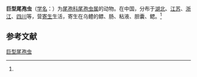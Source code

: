 {{Speciesbox
| name = 巨型尾孢虫
| status = 
| status_system = 
| image = 
| genus = Henneguya
| species = gigas
| authority = (Chen et Hsieh, 1960)<ref name='id9671'>{{cite web| url =http://www.bioinfo.cn/db05/BjdwSpecies.php?action=view&id=9671| title =巨型尾孢虫| work =《中国动物物种编目数据库》| publisher =中国科学院微生物研究所| author =中国科学院动物研究所| accessdate =2009-04-16| deadurl =yes| archiveurl =https://web.archive.org/web/20160305061353/http://www.bioinfo.cn/db05/BjdwSpecies.php?action=view&id=9671| archivedate =2016-03-05}}</ref>
}}

'''巨型尾孢虫'''（[[学名|学名]]：{{lang|la|''Henneguya gigas''}}）为[[尾孢科|尾孢科]][[尾孢虫属|尾孢虫属]]的动物。在中国，分布于[[湖北|湖北]]、[[江苏|江苏]]、[[浙江|浙江]]、[[四川|四川]]等，营[[寄生|寄生]]生活，寄生在乌鳢的鳔、肠、粘液、胆囊、鳃。<ref name='id9671'/>

== 参考文献 ==
{{reflist}}

{{Wikispecies|Henneguya gigas}}

[[Category:尾孢虫属|巨型尾孢虫]]


{{Cnidarian-stub}}